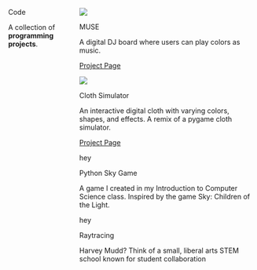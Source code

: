 ::: {.tab-body}

::::: {.columns}

:::{.column .left-col}

::: {.big-text}

Code

:::

::: {.descriptor-text}
A collection of **programming projects**.
:::

:::

:::{.column  .right-col}

::: {proj-right}

<!-- start of project container -->

::: {.project-container .p-c-code}

::: {.proj-image .code}

![](assets/MUSEMainUI.png)

:::

::: {.proj-title}

MUSE

:::

::: {.proj-description}

A digital DJ board where users can play colors as music.

:::

:::{.project-links}

[Project Page](MUSE.qmd) 

:::

:::
<!-- end of project container -->

<!-- start of project container -->

::: {.project-container  .p-c-code}

::: {.proj-image .code}

![](assets/ClothSimImage.png)

:::

::: {.proj-title}

Cloth Simulator

:::

::: {.proj-description}

An interactive digital cloth with varying colors, shapes, and effects. A remix of a pygame cloth simulator.

:::

:::{.project-links}

[Project Page](ClothSim.qmd) 

:::

:::
<!-- end of project container -->

<!-- start of project container -->

::: {.project-container .p-c-code}

::: {.proj-image .code}

hey

:::

::: {.proj-title}

Python Sky Game

:::

::: {.proj-description}

A game I created in my Introduction to Computer Science class. Inspired by the game Sky: Children of the Light.

:::

:::
<!-- end of project container -->

<!-- start of project container -->

::: {.project-container .p-c-code}

::: {.proj-image .code}

hey

:::

::: {.proj-title}

Raytracing

:::

::: {.proj-description}

Harvey Mudd? Think of a small, liberal arts STEM school known for student collaboration

:::

:::
<!-- end of project container -->

:::

:::



:::::

:::